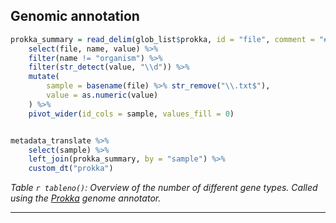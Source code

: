 ## Genomic annotation

```r



prokka_summary = read_delim(glob_list$prokka, id = "file", comment = "#", col_names = c("name", "value"), delim = ": ") %>%
    select(file, name, value) %>%
    filter(name != "organism") %>%
    filter(str_detect(value, "\\d")) %>%
    mutate(
        sample = basename(file) %>% str_remove("\\.txt$"),
        value = as.numeric(value)
    ) %>%
    pivot_wider(id_cols = sample, values_fill = 0)


metadata_translate %>%
    select(sample) %>%
    left_join(prokka_summary, by = "sample") %>%
    custom_dt("prokka")


```

*Table `r tableno()`: Overview of the number of different gene types. Called using the [Prokka](https://github.com/tseemann/prokka) genome annotator.*

---